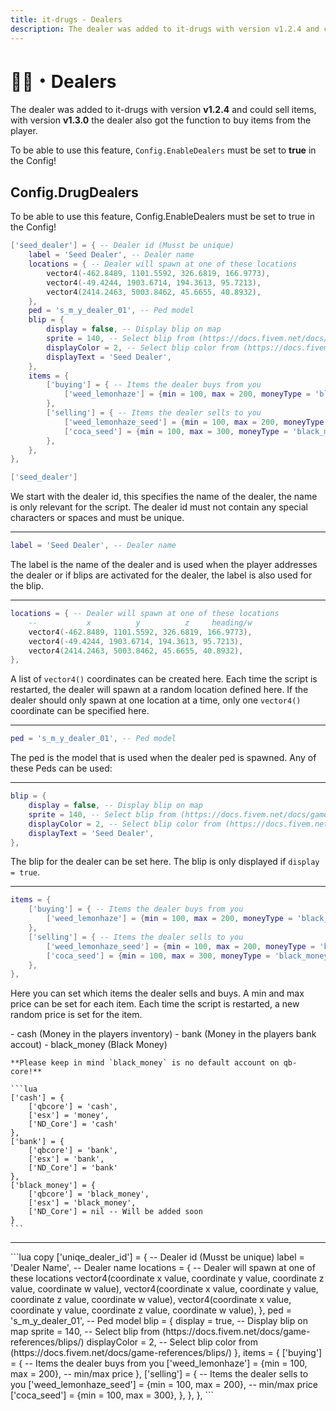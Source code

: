 ```yaml
---
title: it-drugs - Dealers
description: The dealer was added to it-drugs with version v1.2.4 and could sell items, with version v1.3.0 the dealer also got the function to buy items from the player.
---
```



# 👨‍⚕️・Dealers
The dealer was added to it-drugs with version **v1.2.4** and could sell items, with version **v1.3.0** the dealer also got the function to buy items from the player.

To be able to use this feature, `Config.EnableDealers` must be set to **true** in the Config!

## Config.DrugDealers
To be able to use this feature, Config.EnableDealers must be set to true in the Config!

```lua
['seed_dealer'] = { -- Dealer id (Musst be unique)
    label = 'Seed Dealer', -- Dealer name
    locations = { -- Dealer will spawn at one of these locations
        vector4(-462.8489, 1101.5592, 326.6819, 166.9773),
        vector4(-49.4244, 1903.6714, 194.3613, 95.7213),
        vector4(2414.2463, 5003.8462, 45.6655, 40.8932),
    },
    ped = 's_m_y_dealer_01', -- Ped model
    blip = {
        display = false, -- Display blip on map
        sprite = 140, -- Select blip from (https://docs.fivem.net/docs/game-references/blips/)
        displayColor = 2, -- Select blip color from (https://docs.fivem.net/docs/game-references/blips/)
        displayText = 'Seed Dealer',
    },
    items = {
        ['buying'] = { -- Items the dealer buys from you
            ['weed_lemonhaze'] = {min = 100, max = 200, moneyType = 'black_money'}, -- min/max price
        },
        ['selling'] = { -- Items the dealer sells to you
            ['weed_lemonhaze_seed'] = {min = 100, max = 200, moneyType = 'black_money'}, -- min/max price
            ['coca_seed'] = {min = 100, max = 300, moneyType = 'black_money'},
        },
    },
},
```

```lua
['seed_dealer']
```
We start with the dealer id, this specifies the name of the dealer, the name is only relevant for the script.
The dealer id must not contain any special characters or spaces and must be unique.

---

```lua
label = 'Seed Dealer', -- Dealer name
```
The label is the name of the dealer and is used when the player addresses the dealer or if blips are activated for the dealer, the label is also used for the blip.

---

```lua
locations = { -- Dealer will spawn at one of these locations
    --           x          y          z     heading/w
    vector4(-462.8489, 1101.5592, 326.6819, 166.9773),
    vector4(-49.4244, 1903.6714, 194.3613, 95.7213),
    vector4(2414.2463, 5003.8462, 45.6655, 40.8932),
},
```
A list of `vector4()` coordinates can be created here. 
Each time the script is restarted, the dealer will spawn at a random location defined here. 
If the dealer should only spawn at one location at a time, only one `vector4()` coordinate can be specified here.

---

```lua
ped = 's_m_y_dealer_01', -- Ped model
```
The ped is the model that is used when the dealer ped is spawned. Any of these Peds can be used:

---

```lua
blip = {
    display = false, -- Display blip on map
    sprite = 140, -- Select blip from (https://docs.fivem.net/docs/game-references/blips/)
    displayColor = 2, -- Select blip color from (https://docs.fivem.net/docs/game-references/blips/)
    displayText = 'Seed Dealer',
},
```
The blip for the dealer can be set here. The blip is only displayed if `display = true`.

---

```lua
items = {
    ['buying'] = { -- Items the dealer buys from you
        ['weed_lemonhaze'] = {min = 100, max = 200, moneyType = 'black_money'}, -- min/max price
    },
    ['selling'] = { -- Items the dealer sells to you
        ['weed_lemonhaze_seed'] = {min = 100, max = 200, moneyType = 'black_money'}, -- min/max price
        ['coca_seed'] = {min = 100, max = 300, moneyType = 'black_money'},
    },
},
```
Here you can set which items the dealer sells and buys. A min and max price can be set for each item. Each time the script is restarted, a new random price is set for the item.

<AccordionGroup>
  <Accordion title="Available Money Types">
    - cash (Money in the players inventory)
    - bank (Money in the players bank accout)
    - black_money (Black Money)

    **Please keep in mind `black_money` is no default account on qb-core!**

    ```lua
    ['cash'] = {
        ['qbcore'] = 'cash',
        ['esx'] = 'money',
        ['ND_Core'] = 'cash'
    },
    ['bank'] = {
        ['qbcore'] = 'bank',
        ['esx'] = 'bank',
        ['ND_Core'] = 'bank'
    },
    ['black_money'] = {
        ['qbcore'] = 'black_money',
        ['esx'] = 'black_money',
        ['ND_Core'] = nil -- Will be added soon
    }
    ```
  </Accordion>
</AccordionGroup>

---

<AccordionGroup>
  <Accordion title="Dealer configuration template">
    ```lua copy
    ['uniqe_dealer_id'] = { -- Dealer id (Musst be unique)
        label = 'Dealer Name', -- Dealer name
        locations = { -- Dealer will spawn at one of these locations
            vector4(coordinate x value, coordinate y value, coordinate z value, coordinate w value),
            vector4(coordinate x value, coordinate y value, coordinate z value, coordinate w value),
            vector4(coordinate x value, coordinate y value, coordinate z value, coordinate w value),
        },
        ped = 's_m_y_dealer_01', -- Ped model
        blip = {
            display = true, -- Display blip on map
            sprite = 140, -- Select blip from (https://docs.fivem.net/docs/game-references/blips/)
            displayColor = 2, -- Select blip color from (https://docs.fivem.net/docs/game-references/blips/)
        },
        items = {
            ['buying'] = { -- Items the dealer buys from you
                ['weed_lemonhaze'] = {min = 100, max = 200}, -- min/max price
            },
            ['selling'] = { -- Items the dealer sells to you
                ['weed_lemonhaze_seed'] = {min = 100, max = 200}, -- min/max price
                ['coca_seed'] = {min = 100, max = 300},
            },
        },
    },
    ```
  </Accordion>
</AccordionGroup>